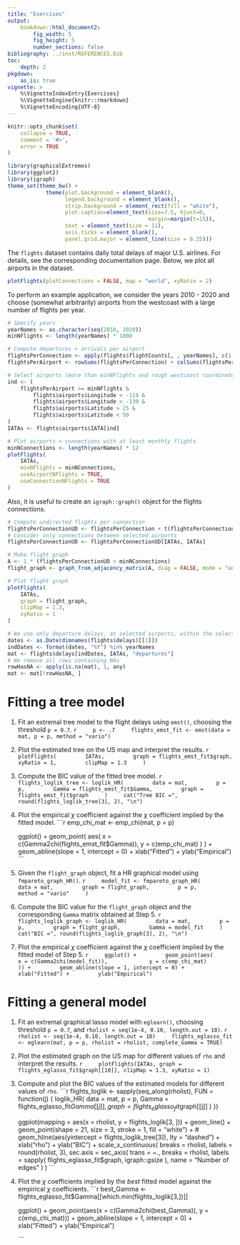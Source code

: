 ```yaml
---
title: "Exercises"
output:
    bookdown::html_document2:
        fig_width: 5
        fig_height: 5
        number_sections: false
bibliography: ../inst/REFERENCES.bib
toc:
    depth: 2
pkgdown:
    as_is: true
vignette: >
    %\VignetteIndexEntry{Exercises}
    %\VignetteEngine{knitr::rmarkdown}
    %\VignetteEncoding{UTF-8}
---
```


<!-- Rmarkdown requries 4 spaces of indentation -->

\DeclareMathOperator{\Var}{Var}
\newcommand{\g}[1]{\mathbf{#1}}
\DeclareMathOperator{\MST}{mst}
\DeclareMathOperator{\argmin}{arg\,min}

```r
knitr::opts_chunk$set(
    collapse = TRUE,
    comment = '#>',
    error = TRUE
)
```

```r
library(graphicalExtremes)
library(ggplot2)
library(igraph)
theme_set(theme_bw() +
            theme(plot.background = element_blank(),
                  legend.background = element_blank(),
                  strip.background = element_rect(fill = "white"),
                  plot.caption=element_text(size=7.5, hjust=0, 
                                            margin=margin(t=15)),
                  text = element_text(size = 11),
                  axis.ticks = element_blank(),
                  panel.grid.major = element_line(size = 0.25)))
```

The `flights` dataset contains daily total delays of major U.S. airlines.
For details, see the corresponding documentation page.
Below, we plot all airports in the dataset.

```r
plotFlights(plotConnections = FALSE, map = "world", xyRatio = 2)
```

To perform an example application,
we consider the years 2010 - 2020 and choose (somewhat arbitrarily)
airports from the westcoast with a large number of flights per year.
```r
# Specify years
yearNames <- as.character(seq(2010, 2020))
minNFlights <- length(yearNames) * 1000

# Compute departures + arrivals per airport
flightsPerConnection <- apply(flights$flightCounts[, , yearNames], c(1, 2), sum)
flightsPerAirport <- rowSums(flightsPerConnection) + colSums(flightsPerConnection)

# Select airports (more than minNFlights and rough westcoast coordinates)
ind <- (
    flightsPerAirport >= minNFlights &
        flights$airports$Longitude < -119 &
        flights$airports$Longitude > -130 &
        flights$airports$Latitude > 25 &
        flights$airports$Latitude < 50
)
IATAs <- flights$airports$IATA[ind]

# Plot airports + connections with at least monthly flights
minNConnections <- length(yearNames) * 12
plotFlights(
    IATAs,
    minNFlights = minNConnections,
    useAirportNFlights = TRUE,
    useConnectionNFlights = TRUE
)
```

Also, it is useful to create an `igraph::graph()` object for the flights connections.
```r
# Compute undirected flights per connection
flightsPerConnectionUD <- flightsPerConnection + t(flightsPerConnection)
# Consider only connections between selected airports
flightsPerConnectionUD <- flightsPerConnectionUD[IATAs, IATAs]

# Make flight graph
A <- 1 * (flightsPerConnectionUD > minNConnections)
flight_graph <- graph_from_adjacency_matrix(A, diag = FALSE, mode = "undirected")

# Plot flight graph
plotFlights(
    IATAs,
    graph = flight_graph,
    clipMap = 1.3,
    xyRatio = 1
)
```

```r
# We use only departure delays, at selected airports, within the selected years
dates <- as.Date(dimnames(flights$delays)[[1]])
indDates <- format(dates, "%Y") %in% yearNames
mat <- flights$delays[indDates, IATAs, "departures"]
# We remove all rows containing NAs
rowHasNA <- apply(is.na(mat), 1, any)
mat <- mat[!rowHasNA, ]
```


# Fitting a tree model
1. Fit an extremal tree model to the flight delays using `emst()`, choosing the threshold `p = 0.7`. 
    ```r
    p <- .7
    flights_emst_fit <- emst(data = mat, p = p, method = "vario")
    ```

2. Plot the estimated tree on the US map and interpret the results.
    ```r
    plotFlights(
        IATAs,
        graph = flights_emst_fit$graph,
        xyRatio = 1,
        clipMap = 1.3
    )
    ```

3. Compute the BIC value of the fitted tree model.
    ```r
    flights_loglik_tree <- loglik_HR(
        data = mat,
        p = p,
        Gamma = flights_emst_fit$Gamma,
        graph = flights_emst_fit$graph
    )
    cat("Tree BIC =", round(flights_loglik_tree[3], 2), "\n")
    ```

4. Plot the empirical $\chi$ coefficient against the $\chi$ coefficient implied by the fitted model.
    ```r
    emp_chi_mat <- emp_chi(mat, p = p)

    ggplot() +
        geom_point(
            aes(
                x = c(Gamma2chi(flights_emst_fit$Gamma)),
                y = c(emp_chi_mat)
            )
        ) +
        geom_abline(slope = 1, intercept = 0) +
        xlab("Fitted") +
        ylab("Empirical")
    ```

5. Given the `flight_graph` object, fit a HR graphical model using `fmpareto_graph_HR()`.
    ```r
    model_fit <- fmpareto_graph_HR(
        data = mat,
        graph = flight_graph,
        p = p,
        method = "vario"
    )
    ```

6. Compute the BIC value for the `flight_graph` object and the corresponding `Gamma` matrix obtained at Step 5.
    ```r
    flights_loglik_graph <- loglik_HR(
        data = mat,
        p = p,
        graph = flight_graph,
        Gamma = model_fit
    )
    cat("BIC =", round(flights_loglik_graph[3], 2), "\n")
    ```


7. Plot the empirical $\chi$ coefficient against the $\chi$ coefficient implied by the fitted model of Step 5.
    ```r
    ggplot() +
        geom_point(aes(
            x = c(Gamma2chi(model_fit)),
            y = c(emp_chi_mat)
        )) +
        geom_abline(slope = 1, intercept = 0) +
        xlab("Fitted") +
        ylab("Empirical")
    ```



# Fitting a general model

1. Fit an extremal graphical lasso model with `eglearn()`, choosing threshold `p = 0.7`, and `rholist = seq(1e-4, 0.10, length.out = 10)`.
    ```r
    rholist <- seq(1e-4, 0.10, length.out = 10)
    flights_eglasso_fit <- eglearn(mat, p = p, rholist = rholist, complete_Gamma = TRUE)
    ```

2. Plot the estimated graph on the US map for different values of `rho` and interpret the results.
    ```r
    plotFlights(IATAs, graph = flights_eglasso_fit$graph[[10]], clipMap = 1.3, xyRatio = 1)
    ```

3. Compute and plot the BIC values of the estimated models for different values of `rho`.
    ```r
    flights_loglik <- sapply(seq_along(rholist), FUN = function(j) {
        loglik_HR(
            data = mat, p = p,
            Gamma = flights_eglasso_fit$Gamma[[j]],
            graph = flights_eglasso_fit$graph[[j]]
        )
    })

    ggplot(mapping = aes(x = rholist, y = flights_loglik[3, ])) +
        geom_line() +
        geom_point(shape = 21, size = 3, stroke = 1, fill = "white") +
        # geom_hline(aes(yintercept = flights_loglik_tree[3]), lty = "dashed") +
        xlab("rho") +
        ylab("BIC") +
        scale_x_continuous(
            breaks = rholist,
            labels = round(rholist, 3),
            sec.axis = sec_axis(
                trans = ~., breaks = rholist,
                labels = sapply(
                    flights_eglasso_fit$graph,
                    igraph::gsize
                ),
                name = "Number of edges"
            )
        )
    ```


4. Plot the $\chi$ coefficients implied by the *best* fitted model against the empirical $\chi$ coefficients.
    ```r
    best_Gamma <- flights_eglasso_fit$Gamma[[which.min(flights_loglik[3,])]]

    ggplot() +
        geom_point(aes(x = c(Gamma2chi(best_Gamma)),
                                     y = c(emp_chi_mat))) +
        geom_abline(slope = 1, intercept = 0) +
        xlab("Fitted") +
        ylab("Empirical")

    ```
